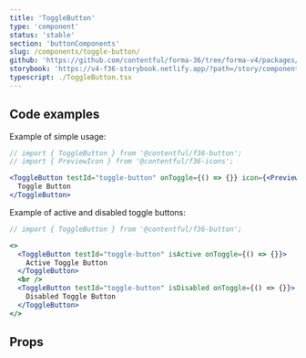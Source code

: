 ```yaml
---
title: 'ToggleButton'
type: 'component'
status: 'stable'
section: 'buttonComponents'
slug: /components/toggle-button/
github: 'https://github.com/contentful/forma-36/tree/forma-v4/packages/components/button/src/ToggleButton'
storybook: 'https://v4-f36-storybook.netlify.app/?path=/story/components-button-togglebutton--basic'
typescript: ./ToggleButton.tsx
---
```



## Code examples

Example of simple usage:

```jsx
// import { ToggleButton } from '@contentful/f36-button';
// import { PreviewIcon } from '@contentful/f36-icons';

<ToggleButton testId="toggle-button" onToggle={() => {}} icon={<PreviewIcon />}>
  Toggle Button
</ToggleButton>
```

Example of active and disabled toggle buttons:

```jsx
// import { ToggleButton } from '@contentful/f36-button';

<>
  <ToggleButton testId="toggle-button" isActive onToggle={() => {}}>
    Active Toggle Button
  </ToggleButton>
  <br />
  <ToggleButton testId="toggle-button" isDisabled onToggle={() => {}}>
    Disabled Toggle Button
  </ToggleButton>
</>
```

## Props

<Props of="ToggleButton" />
